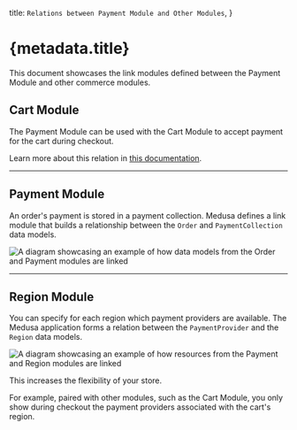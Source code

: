   title: `Relations between Payment Module and Other Modules`,
}

# {metadata.title}

This document showcases the link modules defined between the Payment Module and other commerce modules.

## Cart Module

The Payment Module can be used with the Cart Module to accept payment for the cart during checkout.

Learn more about this relation in [this documentation](../payment-collection/page.mdx#usage-with-the-cart-module).

---

## Payment Module

An order's payment is stored in a payment collection. Medusa defines a link module that builds a relationship between the `Order` and `PaymentCollection` data models.

![A diagram showcasing an example of how data models from the Order and Payment modules are linked](https://res.cloudinary.com/dza7lstvk/image/upload/v1716554726/Medusa%20Resources/order-payment_ubdwok.jpg)

---

## Region Module

You can specify for each region which payment providers are available. The Medusa application forms a relation between the `PaymentProvider` and the `Region` data models.

![A diagram showcasing an example of how resources from the Payment and Region modules are linked](https://res.cloudinary.com/dza7lstvk/image/upload/v1711569520/Medusa%20Resources/payment-region_jyo2dz.jpg)

This increases the flexibility of your store.

For example, paired with other modules, such as the Cart Module, you only show during checkout the payment providers associated with the cart's region.
